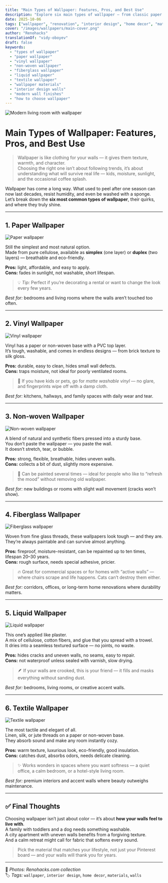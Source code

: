 ```yaml
---
title: "Main Types of Wallpaper: Features, Pros, and Best Use"
description: "Explore six main types of wallpaper — from classic paper to modern fiberglass. Real insights on durability, texture, and where each works best."
date: 2025-10-06
tags: ["wallpaper", "renovation", "interior design", "home decor", "materials", "walls"]
cover: "/images/wallpapers/main-cover.png"
author: "Renohacks"
translationOf: "vidy-oboyev"
draft: false
keywords:
  - "types of wallpaper"
  - "paper wallpaper"
  - "vinyl wallpaper"
  - "non-woven wallpaper"
  - "fiberglass wallpaper"
  - "liquid wallpaper"
  - "textile wallpaper"
  - "wallpaper materials"
  - "interior design walls"
  - "modern wall finishes"
  - "how to choose wallpaper"
---
```


![Modern living room with wallpaper](/images/wallpapers/cover.png)

#  Main Types of Wallpaper: Features, Pros, and Best Use

> Wallpaper is like clothing for your walls — it gives them texture, warmth, and character.  
Choosing the right one isn’t about following trends, it’s about understanding what will survive real life — kids, moisture, sunlight, and the occasional coffee splash.

Wallpaper has come a long way. What used to peel after one season can now last decades, resist humidity, and even be washed with a sponge.  
Let’s break down the **six most common types of wallpaper**, their quirks, and where they truly shine.

---

## 1. Paper Wallpaper

![Paper wallpaper](/images/wallpapers/paper.png)

Still the simplest and most natural option.  
Made from pure cellulose, available as **simplex** (one layer) or **duplex** (two layers) — breathable and eco-friendly.

**Pros:** light, affordable, and easy to apply.  
**Cons:** fades in sunlight, not washable, short lifespan.

> 💡 *Tip:* Perfect if you’re decorating a rental or want to change the look every few years.

*Best for:* bedrooms and living rooms where the walls aren’t touched too often.

---

## 2. Vinyl Wallpaper

![Vinyl wallpaper](/images/wallpapers/vinyl.png)

Vinyl has a paper or non-woven base with a PVC top layer.  
It’s tough, washable, and comes in endless designs — from brick texture to silk gloss.

**Pros:** durable, easy to clean, hides small wall defects.  
**Cons:** traps moisture, not ideal for poorly ventilated rooms.

> 🧽 If you have kids or pets, go for *matte washable vinyl* — no glare, and fingerprints wipe off with a damp cloth.

*Best for:* kitchens, hallways, and family spaces with daily wear and tear.

---

## 3. Non-woven Wallpaper

![Non-woven wallpaper](/images/wallpapers/nonwoven.png)

A blend of natural and synthetic fibers pressed into a sturdy base.  
You don’t paste the wallpaper — you paste the wall.  
It doesn’t stretch, tear, or bubble.

**Pros:** strong, flexible, breathable, hides uneven walls.  
**Cons:** collects a bit of dust, slightly more expensive.

> 🎨 Can be painted several times — ideal for people who like to “refresh the mood” without removing old wallpaper.

*Best for:* new buildings or rooms with slight wall movement (cracks won’t show).

---

## 4. Fiberglass Wallpaper

![Fiberglass wallpaper](/images/wallpapers/fiberglass.png)

Woven from fine glass threads, these wallpapers look tough — and they are.  
They’re always paintable and can survive almost anything.

**Pros:** fireproof, moisture-resistant, can be repainted up to ten times, lifespan 20–30 years.  
**Cons:** rough surface, needs special adhesive, pricier.

> 🔥 Great for commercial spaces or for homes with “active walls” — where chairs scrape and life happens. Cats can’t destroy them either.

*Best for:* corridors, offices, or long-term home renovations where durability matters.

---

## 5. Liquid Wallpaper

![Liquid wallpaper](/images/wallpapers/liquid.png)

This one’s applied like plaster.  
A mix of cellulose, cotton fibers, and glue that you spread with a trowel.  
It dries into a seamless textured surface — no joints, no waste.

**Pros:** hides cracks and uneven walls, no seams, easy to repair.  
**Cons:** not waterproof unless sealed with varnish, slow drying.

> 🪶 If your walls are crooked, this is your friend — it fills and masks everything without sanding dust.

*Best for:* bedrooms, living rooms, or creative accent walls.

---

## 6. Textile Wallpaper

![Textile wallpaper](/images/wallpapers/textile.png)

The most tactile and elegant of all.  
Linen, silk, or jute threads on a paper or non-woven base.  
They absorb sound and make any room instantly cozy.

**Pros:** warm texture, luxurious look, eco-friendly, good insulation.  
**Cons:** catches dust, absorbs odors, needs delicate cleaning.

> ✨ Works wonders in spaces where you want softness — a quiet office, a calm bedroom, or a hotel-style living room.

*Best for:* premium interiors and accent walls where beauty outweighs maintenance.

---

## ✅ Final Thoughts

Choosing wallpaper isn’t just about color — it’s about **how your walls feel to live with**.  
A family with toddlers and a dog needs something washable.  
A city apartment with uneven walls benefits from a forgiving texture.  
And a calm retreat might call for fabric that softens every sound.

> Pick the material that matches your lifestyle, not just your Pinterest board — and your walls will thank you for years.

---

📸 *Photos: Renohacks.com collection*  
🏷️ *Tags:* `wallpaper`, `interior design`, `home decor`, `materials`, `walls`
